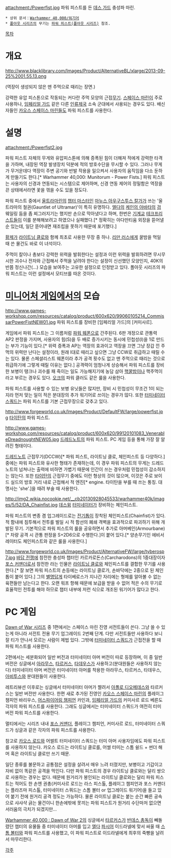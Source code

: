 {{{+1 '''Power Fist'''}}}

attachment:/Powerfist.jpg
파워 피스트를 든 [[데스 가드]] 충성파 마린.

 * 상위 문서：[[Warhammer 40,000/워기어]]
 * [[폴아웃 시리즈]]의 무기는 [[파워 피스트(폴아웃 시리즈)]] 참조.

[[목차]]

= 개요 =
http://www.blacklibrary.com/Images/Product/AlternativeBL/xlarge/2013-09-25%2001.55.13.png

{{{#!html
<object width="560" height="315"><param name="movie" value="//www.youtube.com/v/Xgryw5cZrHg?hl=ko_KR&amp;version=3"></param><param name="allowFullScreen" value="true"></param><param name="allowscriptaccess" value="always"></param><embed src="//www.youtube.com/v/Xgryw5cZrHg?hl=ko_KR&amp;version=3" type="application/x-shockwave-flash" width="560" height="315" allowscriptaccess="always" allowfullscreen="true"></embed></object>}}}

(역장이 생성되지 않은 맨 주먹으로 때리는 장면.)

강력한 유압 피스톤으로 작동되는 커다란 주먹 모양의 근접[[무기]]. [[스페이스 마린]]이 주로 사용하나, [[임페리얼 가드]] 같은 다른 [[인류제국]] 소속 군대에서 사용되는 경우도 있다. 배신자들인 [[카오스 스페이스 마린]]들도 파워 피스트를 사용한다.

= 설명 =
attachment:/Powerfist2.jpg

파워 피스트 자체의 무게와 유압피스톤에 의해 증폭된 힘이 더해져 적에게 강력한 타격을 가하며, 내장된 역장 발생장치 덕분에 적의 방호수단을 무시할 수 있다. 그러나 무게가 무거운데다 역장이 주변 공기와 반발 작용을 일으켜서 사용자의 움직임을 다소 둔하게 만들기도 한다.[* Warhammer 40,000: Munitorum - Power Fists.] 파워 피스트는 사용자의 신경과 연동되는 시스템으로 제어하며, 신경 연동 제어의 정밀함은 역장을 끈 상태에서라면 꽃을 꺾을 수도 있을 정도다.

파워 피스트 중에서 [[울트라마린(Warhammer 40,000)|울트라마린]]의 [[챕터 마스터]]인 [[마누스 아우구스투스 칼가]]가 쓰는 '울트라마의 철권(Gauntlet of Ultramar)'이 특히 유명하다. [[엘다]]의 [[케인의 아바타]]의 [[검]] 웨일링 둠을 좀 찌그러지기는 했지만 손으로 막아냈다고 하며, 한번은 [[기계교]] [[테크프리스트]]들이 이를 분해해보려고 하였으나 실패했다.[* 정확히는 아다만티움 외장을 뜯어낼 순 있는데, 일단 뜯어내면 재조립을 못하기 때문에 포기했다.]

[[황제(Warhammer 40,000)|황제]]가 [[라이트닝 클로]]와 함께 최초로 사용한 무장 중 하나. [[리만 러스]]에게 꿀밤을 먹일 때 쓴 물건도 바로 이 녀석이다.

주먹이 칼이나 총보다 강력한 위력을 발휘한다는 설정과 이런 위력을 발휘하려면 무시무시한 괴수나 전차와 근접해서 주먹을 날려야 한다는 설정이 신선했던 모양인지, 40K의 반쯤 정신나간(...) 모습을 보여주는 고유한 설정으로 인정받고 있다. 폴아웃 시리즈의 파워 피스트는 이런 설정에서 모티브를 따온 것이다.

= [[미니어처 게임]]에서의 모습 =
http://www.games-workshop.com/resources/catalog/product/600x620/99060105214_CommissarPowerFistNEW01.jpg
파워 피스트를 장비한 [임페리얼 가드]의 [커미사르]. 

게임에서 파워 피스트는 그 이름처럼 [[파워 웨폰]]으로 간주된다. 6판 개정으로 관통력 AP2 판정을 가지며, 사용자의 힘(S)을 두 배로 증가시키는 동시에 민첩성(I)을 1로 만드는 부가 기능이 있다.[* 위력 증폭과 AP는 역장의 효과이고 역장을 끄면 그냥 장갑 낀 주먹의 위력만 난다는 설정이라, 원래 I대로 때리고 싶으면 그냥 CCW로 취급하고 때릴 수는 있다. 물론 스페셜리스트 웨폰이라 추가 공격 횟수도 없고 맨 주먹으로 때리는 것으로 취급하기에 그렇게 때릴 이유는 없다.] 공격력이 엄청나게 상승해서 파워 피스트를 장비한 보병이 탱크나 괴수를 패 죽이는 일도 가능해지기에 농담 삼아 [[핵]]꿀밤이나 핵주먹이라고 부르는 경우도 있다. [[오크(Warhammer 40,000)|오크]]의 파워 클러도 같은 룰을 사용한다.

파워 피스트를 사용할 수 있는 보병 유닛들은 많지만, 장비 시 민첩성이 무조건 1이 되는지라 먼저 맞는 일이 적은 분대장의 추가 워기어로 쓰이는 경우가 많다. 또한 [[터미네이터 스쿼드]]는 파워 피스트를 기본 근접무장으로 갖추고 있다.

http://www.forgeworld.co.uk/Images/Product/DefaultFW/large/powerfist.jpg
[[타이탄(Warhammer 40,000)|타이탄]]의 파워 피스트. 

http://www.games-workshop.com/resources/catalog/product/600x620/99120101083_VenerableDreadnoughtNEW05.jpg
[[드레드노트(Warhammer 40,000)|드레드노트]]의 파워 피스트. PC 게임 등을 통해 가장 잘 알려진 형태이다.

[[드레드노트(Warhammer 40,000)|드레드노트]] 근접무기(DCCW)[* 파워 피스트, 라이트닝 클로, 체인피스트 등 다양하다.] 중에는 파워 피스트와 유사한 형태가 존재하는데, 이 경우 파워 피스트의 무게는 드레드노트의 넘쳐나는 출력에 비하면 가볍기 때문에 인간이 쓰는 경우처럼 민첩성이 감소하지는 않는다. 또한 [[타이탄(Warhammer 40,000)|타이탄]]의 근접무기 중에도 이런 형상의 것이 많으며, 이것은 주로 보이드 실드의 방호 거리 내로 근접해서 적 엔진[* engine. 타이탄을 부를 때 쓰는 통칭. 대명사는 'she'.]을 때려 부술 때 사용한다.

http://img2.wikia.nocookie.net/__cb20130928045533/warhammer40k/images/5/52/DA_Chainfist.jpg
[[데스윙(Warhammer 40,000)|데스윙]] [[터미네이터 스쿼드|터미네이터]]가 장비하는 체인피스트. 

파워 피스트의 변종 겸 업그레이드로는 [[체인소드|전기톱]]이 장착된 체인피스트(Chainfist)가 있다. 적 함내에 침투해서 전투를 벌일 시 적 함선의 폐쇄 격벽을 효과적으로 파괴하기 위해 개발된 무기. 기본적으로 파워 피스트의 룰을 공유하면서 추가로 아머베인(Armourbane)[* 차량 공격 시 관통 판정을 S+2D6으로 수행한다.]이 붙어 있다.[* 양손무기인 에비서레이터도 체인피스트와 같은 룰을 사용한다.]

http://www.forgeworld.co.uk/Images/Product/AlternativeFW/large/tyberosp7.jpg
[[바답 전쟁]]에 참전한 충성파 챕터인 카르카로돈스(Carcharodons)의 1중대장이자 [[포스 커맨더]]로서 참전한 '''{{{#red 붉은 파도 타이베로스(Tyberos, The Red Wake)}}}'''라는 인물은 [[라이트닝 클로]]와 체인피스트를 결합한 무기를 사용한다.[* 잘 보면 파워 피스트의 손등에는 라이트닝 클로가, 손바닥에는 2중으로 된 체인톱이 붙어 있다.] 그의 [[별명]]답게 타이베로스가 지나간 자리에는 형체를 알아볼 수 없는 육편들만 남는다고 한다. 오랜 워프 항해 때문에 보급을 받을 수 없어 적은 수의 무기로 효율적인 전투를 해야 하므로 챕터 내부에 저런 식으로 개조된 워기어가 많다고 한다.

= PC 게임 =
[[Dawn of War 시리즈]] 중 1편에서는 스페이스 마린 진영 서전트들이 쓴다. 그냥 쓸 수 있는게 아니라 서전트 전용 무기 업그레이드 2번째 단계. 다만 서전트들만 사용하다 보니 잘 티가 안나서 모르는 사람이 제법 있다. 그밖에 [[터미네이터 스쿼드]]가 근접전을 할 때 파워 피스트를 사용한다.

2편에서는 세분화되어 일반 버전과 터미네이터 아머 버전이 따로 등장하며, 이 중 일반 버전은 싱글에서 [[아라무스]], [[타르커스]], [[타데우스]]가 사용하고(분대원들은 사용하지 않는다) 터미네이터 아머 버전은 터미네이터 아머를 착용한 아라무스, 타르커스, 타데우스, [[아비투스]]와 분대원들이 사용한다.

레트리뷰션 이후로는 싱글에서 터미네이터 아머가 짤려서 [[아폴로 디오메데스]]와 타르커스는 일반 버전만 사용한다. 한편 새로 추가된 진영인 [[카오스 스페이스 마린]]의 플레이그 챔피언 바리우스, [[어스파이어링 챔피언]] 카인과, [[임페리얼 가드]]의 커미사르 로드 베른도 각자의 파워 피스트를 사용한다. 그래도 싱글에서는 터미네이터 스쿼드가 여전히 터미 버전 파워 피스트를 사용한다.

멀티에서는 시리즈 내내 [[포스 커맨더]], 플레이그 챔피언, 커미사르 로드, 터미네이터 스쿼드가 싱글과 같은 각자의 파워 피스트를 사용한다.

참고로 [[카오스 로드]]와 어썰트 터미네이터 스쿼드는 터미 아머 사용자임에도 파워 피스트를 사용하지 않는다. 카오스 로드는 라이트닝 클로를, 어썰 터미는 스톰 쉴드 + 썬더 해머 혹은 라이트닝 클로만 쓰기 때문.

일단 종류를 불문하고 공통점은 설정을 살려서 매우 느려 터졌지만, 보병이고 기갑이고 자비 없이 똑같은 공격을 먹인다. 다만 파워 피스트의 경우 라이트닝 클로와는 달리 쌍으로 사용하는 경우는 없다. 때문에 원거리가 봉인되는 라이트닝 클로와는 달리 파워 피스트는 적어도 한 손엔 권총(커미사르 로드는 라스 피스톨, 플레이그 챔피언과 포스 커맨더는 플라즈마 피스톨, 터미네이터 스쿼드는 스톰 볼터 or 업그레이드 워기어)을 들고 있어 붙기 전에 원거리 공격 정도는 가능하다. 물론 라이트닝 클로는 붙는 순간 빠른 공속으로 샤샤샥 긁는 물건이니 한손에밖에 못끼는 파워 피스트가 원거리 수단마저 없으면 서러움의 극치가 되겠지만...

[[Warhammer 40,000 : Dawn of War 2]]의 싱글에서 [[타르커스]]가 [[반데스 총독]]이 빼돌렸던 챕터의 유물들 중 터미네이터 아머를 입고 [[엘다]] [[파시어]] 이드라넬에 맞서 싸울 때 [[스톰 볼터]]와 파워 피스트를 사용했고, 이 파워 피스트로 이드라넬에게 최후의 죽빵을 날려서 마무리한다.

[[각주]]
